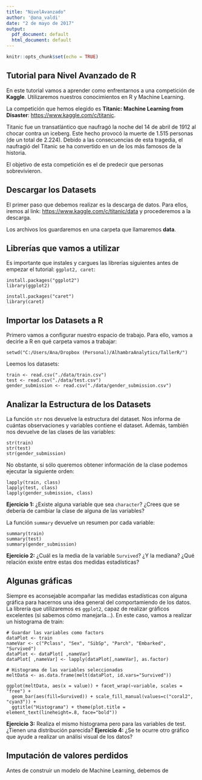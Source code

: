 ---
title: "NivelAvanzado"
author: '@ana_valdi'
date: "2 de mayo de 2017"
output:
  pdf_document: default
  html_document: default
---

```{r setup, include=FALSE}
knitr::opts_chunk$set(echo = TRUE)
```

## Tutorial para Nivel Avanzado de R

En este tutorial vamos a aprender como enfrentarnos a una competición de **Kaggle**. Utilizaremos nuestros conocimientos en R y Machine Learning.

La competición que hemos elegido es **Titanic: Machine Learning from Disaster**: <https://www.kaggle.com/c/titanic>.

Titanic fue un transatlántico que naufragó la noche del 14 de abril de 1912 al chocar contra un iceberg. Este hecho provocó la muerte de 1.515 personas (de un total de 2.224). Debido a las consecuencias de esta tragedia, el naufragió del Titanic se ha convertido en un de los más famosos de la historia. 

El objetivo de esta competición es el de predecir que personas sobrevivieron. 


## Descargar los Datasets

El primer paso que debemos realizar es la descarga de datos. Para ellos, iremos al link: <https://www.kaggle.com/c/titanic/data> y procederemos a la descarga.

Los archivos los guardaremos en una carpeta que llamaremos **data**.

## Librerías que vamos a utilizar

Es importante que instales y cargues las librerías siguientes antes de empezar el tutorial:
`ggplot2, caret`:

```{}
install.packages("ggplot2")
library(ggplot2)

install.packages("caret")
library(caret)
```

## Importar los Datasets a R

Primero vamos a configurar nuestro espacio de trabajo. Para ello, vamos a decirle a R en qué carpeta vamos a trabajar:

```{}
setwd("C:/Users/Ana/Dropbox (Personal)/AlhambraAnalytics/TallerR/")
```

Leemos los datasets:

```{}
train <- read.csv("./data/train.csv")
test <- read.csv("./data/test.csv")
gender_submission <- read.csv("./data/gender_submission.csv")
```

## Analizar la Estructura de los Datasets

La función `str` nos devuelve la estructura del dataset. Nos informa de cuántas observaciones y variables contiene el dataset. Además, también nos devuelve de las clases de las variables:

```{}
str(train)
str(test)
str(gender_submission)
```

No obstante, si sólo queremos obtener información de la clase podemos ejecutar la siguiente orden:

```{}
lapply(train, class)
lapply(test, class)
lapply(gender_submission, class)
```

**Ejercicio 1:** ¿Existe alguna variable que sea `character`? ¿Crees que se debería de cambiar la clase de alguna de las variables?

La función `summary` devuelve un resumen por cada variable:

```{}
summary(train)
summary(test)
summary(gender_submission)
```

**Ejercicio 2:** ¿Cuál es la media de la variable `Survived`? ¿Y la mediana? ¿Qué relación existe entre estas dos medidas estadísticas?

## Algunas gráficas

Siempre es aconsejable acompañar las medidas estadísticas con alguna gráfica para hacernos una idea general del comportamiendo de los datos. La librería que utilizaremos es `ggplot2`, capaz de realizar gráficos excelentes (si sabemos cómo manejarla...). En este caso, vamos a realizar un histograma de train:

```{}
# Guardar las variables como factors
dataPlot <- train
nameVar <- c("Pclass", "Sex", "SibSp", "Parch", "Embarked", "Survived") 
dataPlot <- dataPlot[ ,nameVar]
dataPlot[ ,nameVar] <- lapply(dataPlot[,nameVar], as.factor)

# Histograma de las variables seleccionadas
meltData <- as.data.frame(melt(dataPlot, id.vars="Survived"))

ggplot(meltData, aes(x = value)) + facet_wrap(~variable, scales = "free") +
  geom_bar(aes(fill=Survived)) + scale_fill_manual(values=c("coral2", "cyan3")) + 
  ggtitle("Histograma") + theme(plot.title = element_text(lineheight=.8, face="bold")) 
```

**Ejercicio 3:** Realiza el mismo histograma pero para las variables de test. ¿Tienen una distribución parecida?
**Ejercicio 4:** ¿Se te ocurre otro gráfico que ayude a realizar un análisi visual de los datos?


## Imputación de valores perdidos

Antes de construir un modelo de Machine Learning, debemos de 
